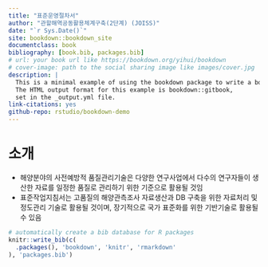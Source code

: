 ```yaml
--- 
title: "표준운영절차서"
author: "관할해역공동활용체계구축(2단계) (JOISS)"
date: "`r Sys.Date()`"
site: bookdown::bookdown_site
documentclass: book
bibliography: [book.bib, packages.bib]
# url: your book url like https://bookdown.org/yihui/bookdown
# cover-image: path to the social sharing image like images/cover.jpg
description: |
  This is a minimal example of using the bookdown package to write a book.
  The HTML output format for this example is bookdown::gitbook,
  set in the _output.yml file.
link-citations: yes
github-repo: rstudio/bookdown-demo
---
```


# 소개

- 해양분야의 사전예방적 품질관리기술은 다양한 연구사업에서 다수의 연구자들이 생산한 자료를 일정한 품질로 관리하기 위한 기준으로 활용될 것임
- 표준작업지침서는 고품질의 해양관측조사 자료생산과 DB 구축을 위한 자료처리 및 정도관리 기술로 활용될 것이며, 장기적으로 국가 표준화를 위한 기반기술로 활용될 수 있음

```r
# automatically create a bib database for R packages
knitr::write_bib(c(
  .packages(), 'bookdown', 'knitr', 'rmarkdown'
), 'packages.bib')
```
